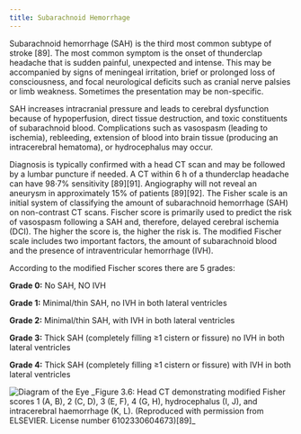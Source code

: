 ```yaml
---
title: Subarachnoid Hemorrhage
---
```


Subarachnoid hemorrhage (SAH) is the third most common subtype of stroke [89]. The most common symptom is the onset of thunderclap headache that is sudden painful, unexpected and intense. This may be accompanied by signs of meningeal irritation, brief or prolonged loss of consciousness, and focal neurological deficits such as cranial nerve palsies or limb weakness. Sometimes the presentation may be non-specific.

SAH increases intracranial pressure and leads to cerebral dysfunction because of hypoperfusion, direct tissue destruction, and toxic constituents of subarachnoid blood. Complications such as vasospasm (leading to ischemia), rebleeding, extension of blood into brain tissue (producing an intracerebral hematoma), or hydrocephalus may occur.

Diagnosis is typically confirmed with a head CT scan and may be followed by a lumbar puncture if needed. A CT within 6 h of a thunderclap headache can have 98·7% sensitivity [89][91]. Angiography will not reveal an aneurysm in approximately 15% of patients [89][92]. The Fisher scale is an initial system of classifying the amount of subarachnoid hemorrhage (SAH) on non-contrast CT scans. Fischer score is primarily used to predict the risk of vasospasm following a SAH and, therefore, delayed cerebral ischemia (DCI). The higher the score is, the higher the risk is. The modified Fischer scale includes two important factors, the amount of subarachnoid blood and the presence of intraventricular hemorrhage (IVH).

According to the modified Fischer scores there are 5 grades:

**Grade 0:** No SAH, NO IVH

**Grade 1:** Minimal/thin SAH, no IVH in both lateral ventricles

**Grade 2:** Minimal/thin SAH, with IVH in both lateral ventricles

**Grade 3:** Thick SAH (completely filling ≥1 cistern or fissure) no IVH in both lateral ventricles

**Grade 4:** Thick SAH (completely filling ≥1 cistern or fissure) with IVH in both lateral ventricles

<img alt='Diagram of the Eye' src='/figures/3_6.png' />
_Figure 3.6: Head CT demonstrating modified Fisher scores 1 (A, B), 2 (C, D), 3 (E,
F), 4 (G, H), hydrocephalus (I, J), and intracerebral haemorrhage (K, L). (Reproduced
with permission from ELSEVIER. License number 6102330604673)[89]_
